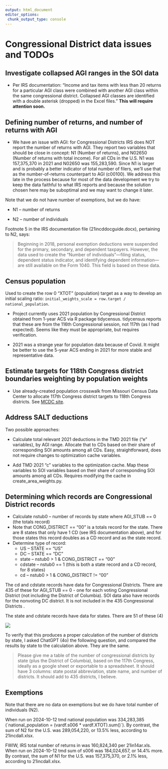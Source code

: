 ```yaml
---
output: html_document
editor_options: 
 chunk_output_type: console
---
```


# Congressional District data issues and TODOs

## Investigate collapsed AGI ranges in the SOI data

-   Per IRS documentation: "Income and tax items with less than 20 returns for a particular AGI class were combined with another AGI class within the same congressional district. Collapsed AGI classes are identified with a double asterisk (dropped) in the Excel files." **This will require attention soon.**

## Defining number of returns, and number of returns with AGI

-   We have an issue with AGI: for Congressional Districts IRS does NOT report the number of returns with AGI. They report two variables that should be close in concept: N1 (Number of returns), and N02650 (Number of returns with total income). For all CDs in the U.S. N1 was 157,375,370 in 2021 and N02650 was 155,283,590. Since N1 is larger and is probably a better indicator of total number of filers, we'll use that as the number-of-returns counterpart to AGI (c00100). We address this late in the process because for most of the data development we try to keep the data faithful to what IRS reports and because the solution chosen here may be suboptimal and we may want to change it later.

Note that we do not have number of exemptions, but we do have:

-   N1 -- number of returns

-   N2 -- number of individuals

Footnote 5 in the IRS documentation file (21incddocguide.docx), pertaining to N2, says:

> Beginning in 2018, personal exemption deductions were suspended for the primary, secondary, and dependent taxpayers. However, the data used to create the “Number of individuals”—filing status, dependent status indicator, and identifying dependent information—are still available on the Form 1040. This field is based on these data.




## Census population

Used to create the row 0 "XTOT" (population) target as a way to develop an initial scaling ratio:  `initial_weights_scale = row.target / national_population`.

-   Project currently uses 2021 population by Congressional District obtained from 1-year ACS via R package tidycensus. tidycensus reports that these are from the 116th Congressional session, not 117th (as I had expected). Seems like they must be appropriate, but requires verification.

-   2021 was a strange year for population data because of Covid. It might be better to use the 5-year ACS ending in 2021 for more stable and representative data.

## Estimate targets for 118th Congress district boundaries weighting by population weights

-   Use already-created population crosswalk from Missouri Census Data Center to allocate 117th Congress district targets to 118th Congress districts. See [MCDC site](https://mcdc.missouri.edu/applications/geocorr2022.html).

## Address SALT deductions

Two possible approaches:

-   Calculate total relevant 2021 deductions in the TMD 2021 file ("e" variables), by AGI range. Allocate that to CDs based on their share of corresponding SOI amounts among all CDs. Easy, straightforward, does not require changes to optimization cache variables.

-   Add TMD 2021 "c" variables to the optimization cache. Map these variables to SOI variables based on their share of corresponding SOI amounts among all CDs. Requires modifying the cache in create_area_weights.py.


## Determining which records are Congressional District records

-   Calculate nstub0 -- number of records by state where AGI_STUB == 0 (the totals record)
-   Note that CONG_DISTRICT == "00" is a totals record for the state. There are 8 states that only have 1 CD (see IRS documentation above), and for those states this record doubles as a CD record and as the state record.
-   Determine type of record:
    -   US -- STATE == "US"
    -   DC -- STATE == "DC"
    -   state -- nstub0 \> 1 & CONG_DISTRICT == "00"
    -   cdstate -- nstub0 == 1 (this is both a state record and a CD record, for 8 states)
    -   cd -- nstub0 \> 1 & CONG_DISTRICT != "00"

The cd and cdstate records have data for Congressional Districts. There are 435 of these for AGI_STUB == 0 - one for each voting Congressional District (not including the District of Columbia). SOI data also have records for the nonvoting DC district. It is not included in the 435 Congressional Districts .

The state and cdstate records have data for states. There are 51 of these (4)

![](images/clipboard-719051713.png)

To verify that this produces a proper calculation of the number of districts by state, I asked ChatGPT (4o) the following question, and compared the results by state to the calculation above. They are the same.

> Please give me a table of the number of congressional districts by state (plus the District of Columbia), based on the 117th Congress, ideally as a google sheet or exportable to a spreadsheet. It should have 3 columns: state postal abbreviation, state name, and number of districts. It should add to 435 districts, I believe.

## Exemptions

Note that there are no data on exemptions but we do have total number of individuals (N2).

When run on 2024-10-12 tmd national population was 334,283,385 (\`national_population = (vardf.s006 \* vardf.XTOT).sum()\`). By contrast, the sum of N2 for the U.S. was 289,054,220, or 13.5% less, according to 21incdall.xlsx.

FWIW, IRS total number of returns in was 160,824,340 per 21in14ar.xls. When run on 2024-10-12 tmd sum of s006 was 184,024,657, or 14.4% more. By contrast, the sum of N1 for the U.S. was 157,375,370, or 2.1% less, according to 21incdall.xlsx.
